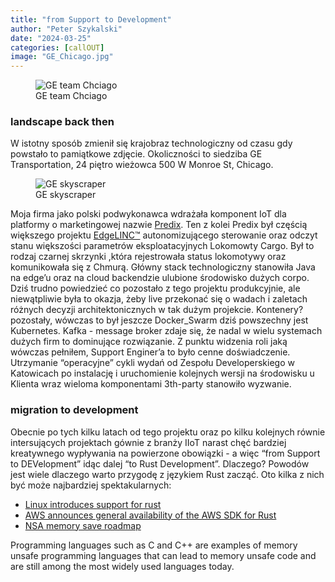```yaml
---
title: "from Support to Development"
author: "Peter Szykalski"
date: "2024-03-25"
categories: [callOUT]
image: "GE_Chicago.jpg"
---
```


![GE team Chciago](GE_Chicago.jpg){.lightbox}

### landscape back then
W istotny sposób zmienił się krajobraz technologiczny od czasu gdy powstało to pamiątkowe zdjęcie. Okoliczności to siedziba GE Transportation, 24 piętro wieżowca 500 W Monroe St, Chicago. 

![GE skyscraper](chicago_skyscraper.jpg){.lightbox}

Moja firma jako polski podwykonawca wdrażała komponent IoT dla platformy o marketingowej nazwie [Predix](https://www.ge.com/digital/documentation/edge-software/c_what_is_predix_platform.html). Ten z kolei Predix był częścią większego projektu [EdgeLINC™](https://www.wabteccorp.com/digital-intelligence/electronics-and-components/edgelinc) autonomizującego sterowanie oraz odczyt stanu większości parametrów eksploatacyjnych Lokomowty Cargo. Był to rodzaj czarnej skrzynki ,która rejestrowała status lokomotywy oraz komunikowała się z Chmurą. Główny stack technologiczny stanowiła Java na edge'u oraz na cloud backendzie ulubione środowisko dużych corpo. Dziś trudno powiedzieć co pozostało z tego projektu produkcyjnie, ale niewątpliwie była to okazja, żeby live przekonać się o wadach i zaletach różnych decyzji architektonicznych w tak dużym projekcie. Kontenery? pozostały, wówczas to był jeszcze Docker_Swarm dziś powszechny jest Kubernetes. Kafka - message broker zdaje się, że nadal w wielu systemach dużych firm to dominujące rozwiązanie. Z punktu widzenia roli jaką wówczas pełniłem, Support Enginer'a to było cenne doświadczenie. Utrzymanie "operacyjne" cykli wydań od Zespołu Developerskiego w Katowicach po instalację i uruchomienie kolejnych wersji na środowisku u Klienta wraz wieloma komponentami 3th-party stanowiło wyzwanie. 

### migration to development
Obecnie po tych kilku latach od tego projektu oraz po kilku kolejnych równie intersujących projektach gównie z branży IIoT narast chęć bardziej kreatywnego wypływania na powierzone obowiązki - a więc "from Support to DEVelopment" idąc dalej "to Rust Development". Dlaczego? Powodów jest wiele dlaczego warto przygodę z językiem Rust zacząć. Oto kilka z nich być może najbardziej spektakularnych:

* [Linux introduces support for rust](https://en.wikipedia.org/wiki/Rust_for_Linux)
* [AWS announces general availability of the AWS SDK for Rust](https://aws.amazon.com/about-aws/whats-new/2023/11/aws-sdk-rust/) 
* [NSA memory save roadmap](https://www.nsa.gov/Press-Room/Press-Releases-Statements/Press-Release-View/Article/3608324/us-and-international-partners-issue-recommendations-to-secure-software-products/)

:::{.callout-note}
Programming languages such as C and C++ are examples of memory unsafe programming
languages that can lead to memory unsafe code and are still among the most widely used
languages today.
:::

